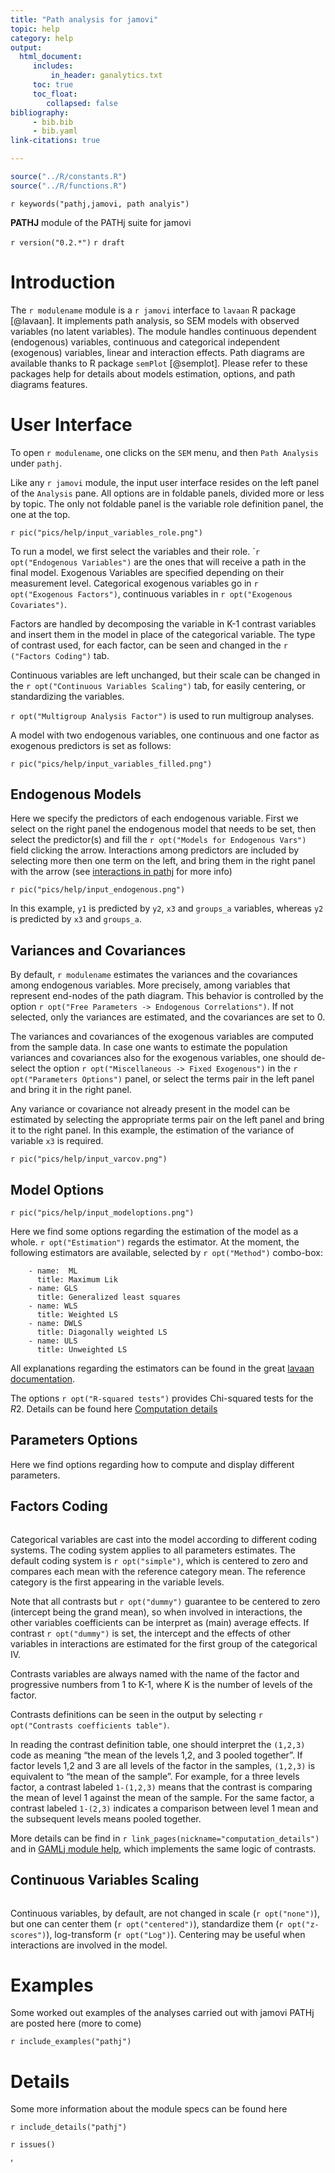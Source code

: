 ```yaml
---
title: "Path analysis for jamovi"
topic: help
category: help
output: 
  html_document:
     includes:
         in_header: ganalytics.txt
     toc: true
     toc_float:
        collapsed: false
bibliography: 
     - bib.bib
     - bib.yaml
link-citations: true

---
```



```r
source("../R/constants.R")
source("../R/functions.R")
```

`r keywords("pathj,jamovi, path analyis")`

**PATHJ** module of the PATHj suite for jamovi

`r version("0.2.*")` 
`r draft`


# Introduction

The `r modulename` module is a `r jamovi` interface to `lavaan` R package [@lavaan]. It implements path analysis, so SEM models with observed variables (no latent variables). The module handles continuous dependent (endogenous) variables, continuous and categorical independent (exogenous) variables, linear and interaction effects. Path diagrams are available thanks to R package `semPlot` [@semplot]. Please refer to these packages help for details about models estimation, options, and path diagrams features.  

# User Interface

To open `r modulename`, one clicks on the `SEM` menu, and then `Path Analysis` under `pathj`.

Like any `r jamovi` module, the input user interface resides on the left panel of the `Analysis` pane. All options are in foldable panels, divided more or less by topic. The only not foldable panel is the variable role definition panel, the one at the top.

`r pic("pics/help/input_variables_role.png")`

To run a model, we first select the variables and their role. ``r opt("Endogenous Variables")` are the ones that will receive a path in the final model. Exogenous Variables are specified depending on their measurement level. Categorical exogenous variables go in `r opt("Exogenous Factors")`, continuous variables in `r opt("Exogenous Covariates")`. 

Factors are handled by decomposing the variable in K-1 contrast variables and insert them in the model in place of the categorical variable. The type of contrast used, for each factor, can be seen and changed in the `r ("Factors Coding")` tab.

Continuous variables are left unchanged, but their scale can be changed in the `r opt("Continuous Variables Scaling")` tab, for easily centering, or standardizing the variables. 

`r opt("Multigroup Analysis Factor")` is used to run multigroup analyses.

A model with two endogenous variables, one continuous and one factor as exogenous predictors is set as follows:

`r pic("pics/help/input_variables_filled.png")`

## Endogenous Models

Here we specify the predictors of each endogenous variable. First we select on the right panel the endogenous model that needs to be set, then select the predictor(s) and fill the `r opt("Models for Endogenous Vars")` field clicking the arrow. Interactions among predictors are included by selecting more then one term on the left, and bring them in the right panel with the arrow (see [interactions in pathj]() for more info)

`r pic("pics/help/input_endogenous.png")`

In this example, `y1` is predicted by `y2`, `x3` and `groups_a` variables, whereas `y2` is predicted by `x3` and `groups_a`. 

## Variances and Covariances

By default, `r modulename` estimates the variances and the covariances among endogenous variables. More precisely, among variables that represent end-nodes of the path diagram. This behavior is controlled by the option `r opt("Free Parameters -> Endogenous Correlations")`. If not selected, only the variances are estimated, and the covariances are set to 0. 

The variances and covariances of the exogenous variables are computed from the sample data. In case one wants to estimate the population variances and covariances also for the exogenous variables, one should de-select the option `r opt("Miscellaneous -> Fixed Exogenous")` in the `r opt("Parameters Options")` panel, or select the terms pair in the left panel and bring it in the right panel.

Any variance or covariance not already present in the model can be estimated by selecting the appropriate terms pair on the left panel and bring it to the right panel. In this example, the estimation of the variance of variable `x3` is required.


`r pic("pics/help/input_varcov.png")`

## Model Options

`r pic("pics/help/input_modeloptions.png")`

Here we find some options regarding the estimation of the model as a whole. 
`r opt("Estimation")` regards the estimator. At the moment, the following estimators are available, selected by `r opt("Method")` combo-box:

        - name:  ML
          title: Maximum Lik
        - name: GLS 
          title: Generalized least squares
        - name: WLS 
          title: Weighted LS
        - name: DWLS
          title: Diagonally weighted LS
        - name: ULS
          title: Unweighted LS

All explanations regarding the estimators can be found in the great [lavaan documentation](https://lavaan.ugent.be/tutorial/est.html). 

The options `r opt("R-squared tests")` provides Chi-squared tests for the $R2$. Details can be found here [Computation details](compute_details.html)

## Parameters Options

Here we find options regarding how to compute and display different parameters. 

## Factors Coding

<img src="pics/help/input_factorcoding.png" class="img-responsive" alt="">

Categorical variables are cast into the model according to different coding systems. The coding system applies to all parameters estimates. The default coding system is `r opt("simple")`, which is centered to zero and compares each mean with the reference category mean. The reference category is the first appearing in the variable levels. 

Note that all contrasts but `r opt("dummy")` guarantee to be centered to zero (intercept being the grand mean), so when involved in interactions, the other variables coefficients can be interpret as (main) average effects. If contrast `r opt("dummy")` is set, the intercept and the effects of other variables in interactions are estimated for the first group of the categorical IV.  

Contrasts variables are always named with the name of the factor and progressive numbers from 1 to K-1, where K is the number of levels of the factor.

Contrasts definitions can be seen in the output by selecting `r opt("Contrasts coefficients table")`. 

In reading the contrast definition table, one should interpret the `(1,2,3)` code as meaning "the mean of the levels 1,2, and 3 pooled together". If factor levels 1,2 and 3 are all levels of the factor in the samples, `(1,2,3)` is equivalent to "the mean of the sample". For example, for a three levels factor, a contrast labeled `1-(1,2,3)` means that the contrast is comparing the mean of level 1 against the mean of the sample. For the same factor, a contrast labeled `1-(2,3)` indicates a comparison between level 1 mean and the subsequent levels means pooled together.

More details can be find in `r link_pages(nickname="computation_details")` and in [GAMLj module help](https://gamlj.github.io/rosetta_contrasts.html), which implements the same logic of contrasts.


## Continuous Variables Scaling

<img src="pics/help/input_scaling.png" class="img-responsive" alt="">

Continuous variables, by default, are not changed in scale (`r opt("none")`), but one can center them (`r opt("centered")`), standardize them (`r opt("z-scores")`), log-transform (`r opt("Log")`). Centering may be useful when interactions are involved in the model.


# Examples

Some worked out examples of the analyses carried out with jamovi PATHj are posted here (more to come)

`r include_examples("pathj")`

# Details

Some more information about the module specs can be found here

`r include_details("pathj")`


`r issues()`

'
